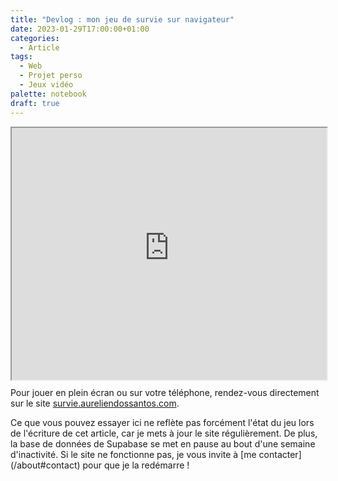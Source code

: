 ```yaml
---
title: "Devlog : mon jeu de survie sur navigateur"
date: 2023-01-29T17:00:00+01:00
categories:
  - Article
tags:
  - Web
  - Projet perso
  - Jeux vidéo
palette: notebook
draft: true
---
```


<div style="position:relative;padding-bottom:80%;max-width:508px;margin:auto">
	<iframe
		style="width:100%;height:100%;position:absolute;left:0px;top:0px;"
		width="100%"
		height="100%"
		src="https://survie.aureliendossantos.com"
	></iframe>
</div>

Pour jouer en plein écran ou sur votre téléphone, rendez-vous directement sur le site [survie.aureliendossantos.com](https://survie.aureliendossantos.com).

<Note>
	Ce que vous pouvez essayer ici ne reflète pas forcément l'état du jeu lors de l'écriture de cet
	article, car je mets à jour le site régulièrement. De plus, la base de données de Supabase se met
	en pause au bout d'une semaine d'inactivité. Si le site ne fonctionne pas, je vous invite à [me
	contacter](/about#contact) pour que je la redémarre !
</Note>
